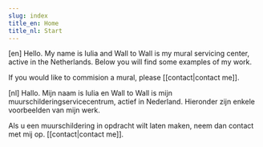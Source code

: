 ```yaml
---
slug: index
title_en: Home
title_nl: Start
---
```


<script context="module">
</script>

<x-intro>

[en]
Hello. My name is Iulia and Wall to Wall is my mural servicing center, active
in the Netherlands. Below you will find some examples of my work.

If you would like to commision a mural, please [[contact|contact me]].

[nl]
Hallo. Mijn naam is Iulia en Wall to Wall is mijn muurschilderingservicecentrum, actief in Nederland. Hieronder zijn enkele voorbeelden van mijn werk. 

Als u een muurschildering in opdracht wilt laten maken, neem dan contact met mij op. [[contact|contact me]].

</x-intro>

<Gallery />

<style type="postcss">
x-intro {
    @apply bg-stone-200;
    width: 100% !important;
    padding: 2rem 4rem;
}
</style>
